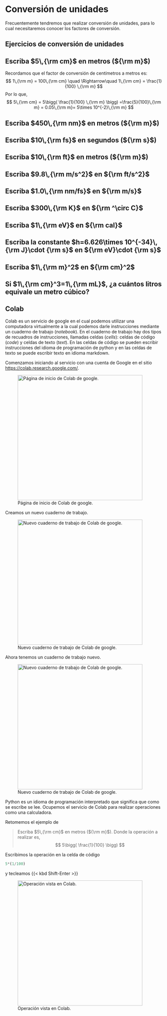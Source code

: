 # Conversión de unidades

Frecuentemente tendremos que realizar conversión de unidades, para lo cual necesitaremos conocer los factores de conversión.

## Ejercicios de conversión de unidades

::: {.callout-tip appearance="simple" icon=false collapse="true"}
## Escriba $5\,{\rm cm}$ en metros (${\rm m}$)
Recordamos que el factor de conversión de centímetros a metros es:
$$
1\,{\rm m} = 100\,{\rm cm} \quad \Rightarrow\quad 1\,{\rm cm} = \frac{1}{100} \,{\rm m}
$$
Por lo que,
$$
5\,{\rm cm} = 5\bigg( \frac{1}{100} \,{\rm m} \bigg) =\frac{5}{100}\,{\rm m} = 0.05\,{\rm m}= 5\times 10^{-2}\,{\rm m}
$$
:::


::: {.callout-tip appearance="simple" icon=false collapse="true"}
## Escriba $450\,{\rm nm}$ en metros (${\rm m}$)

:::

::: {.callout-tip appearance="simple" icon=false collapse="true"}
## Escriba $10\,{\rm fs}$ en segundos (${\rm s}$)

:::

::: {.callout-tip appearance="simple" icon=false collapse="true"}
## Escriba $10\,{\rm ft}$ en metros (${\rm m}$)

:::

::: {.callout-tip appearance="simple" icon=false collapse="true"}
## Escriba $9.8\,{\rm m/s^2}$ en ${\rm ft/s^2}$

:::

::: {.callout-tip appearance="simple" icon=false collapse="true"}
## Escriba $1.0\,{\rm nm/fs}$ en ${\rm m/s}$

:::

::: {.callout-tip appearance="simple" icon=false collapse="true"}
## Escriba $300\,{\rm K}$ en ${\rm ^\circ C}$

:::

::: {.callout-tip appearance="simple" icon=false collapse="true"}
## Escriba $1\,{\rm eV}$ en ${\rm cal}$

:::

::: {.callout-tip appearance="simple" icon=false collapse="true"}
## Escriba la constante $h=6.626\times 10^{-34}\,{\rm J}\cdot {\rm s}$ en ${\rm eV}\cdot {\rm s}$

:::

::: {.callout-tip appearance="simple" icon=false collapse="true"}
## Escriba $1\,{\rm m}^2$ en ${\rm cm}^2$

:::

::: {.callout-tip appearance="simple" icon=false collapse="true"}
## Si $1\,{\rm cm}^3=1\,{\rm mL}$, ¿a cuántos litros equivale un metro cúbico?

:::

## Colab

Colab es un servicio de google en el cual podemos utilizar una computadora virtualmente a la cual podemos darle instrucciones mediante un cuaderno de trabajo (*notebook*). En el cuaderno de trabajo hay dos tipos de recuadros de instrucciones, llamadas celdas (*cells*): celdas de código (*code*) y celdas de texto (*text*). En las celdas de código se pueden escribir instrucciones del idioma de programación de python y en las celdas de texto se puede escribir texto en idioma markdown.

Comenzamos iniciando al servicio con una cuenta de Google en el sitio <https://colab.research.google.com/>.

![Página de inicio de Colab de google.](img/iniciocolab.png){fig-align="left" width=400}

Creamos un nuevo cuaderno de trabajo.

![Nuevo cuaderno de trabajo de Colab de google.](img/nuevonotebookcolab.png){fig-align="left" width=400}

Ahora tenemos un cuaderno de trabajo nuevo.

![Nuevo cuaderno de trabajo de Colab de google.](img/inicionotebook.png){fig-align="left" width=400}

Python es un idioma de programación interpretado que significa que como se escribe se lee. Ocupemos el servicio de Colab para realizar operaciones como una calculadora. 

Retomemos el ejemplo de 

> Escriba $5\,{\rm cm}$ en metros (${\rm m}$). Donde la operación a realizar es,
$$
5\bigg( \frac{1}{100} \bigg)
$$

Escribimos la operación en la celda de código 
```python
5*(1/100)
```
y tecleamos {{< kbd Shift-Enter >}}

![Operación vista en Colab.](img/operacioninicialcolab.png){fig-align="left" width=400}

